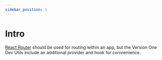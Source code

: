 ```yaml
---
sidebar_position: 1
---
```


# Intro

[React Router](https://reactrouter.com/) should be used for routing within an app, but the Version One Dev Utils include an additional provider and hook for convienience.
